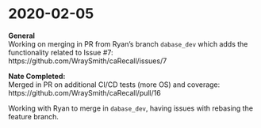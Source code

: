 # 2020-02-05 {#feb05}

**General**  
Working on merging in PR from Ryan's branch `dabase_dev` which adds the functionality related to Issue #7: https://github.com/WraySmith/caRecall/issues/7


**Nate Completed:**  
Merged in PR on additional CI/CD tests (more OS) and coverage: https://github.com/WraySmith/caRecall/pull/16

Working with Ryan to merge in `dabase_dev`, having issues with rebasing the feature branch.
